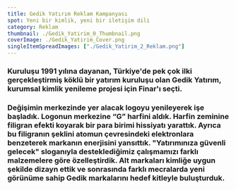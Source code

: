 ```yaml
---
title: Gedik Yatırım Reklam Kampanyası
spot: Yeni bir kimlik, yeni bir iletişim dili
category: Reklam
thumbnail: ./Gedik_Yatirim_0_Thumbnail.png
coverImage: ./Gedik_Yatirim_Cover.png
singleItemSpreadImages: ["./Gedik_Yatirim_2_Reklam.png"]
---
```



### Kuruluşu 1991 yılına dayanan, Türkiye'de pek çok ilki gerçekleştirmiş köklü bir yatırım kuruluşu olan Gedik Yatırım, kurumsal kimlik yenileme projesi için Finar'ı seçti.

### Değişimin merkezinde yer alacak logoyu yenileyerek işe başladık. Logonun merkezine “G” harfini aldık. Harfin zeminine filigran efekti koyarak bir para birimi hissiyatı yarattık. Ayrıca bu filigranın şeklini atomun çevresindeki elektronlara benzeterek markanın enerjisini yansıttık. "Yatırımınıza güvenli gelecek" sloganıyla desteklediğimiz çalışmamızı farklı malzemelere göre özelleştirdik. Alt markaları kimliğe uygun şekilde dizayn ettik ve sonrasında farklı mecralarda yeni görünüme sahip Gedik markalarını hedef kitleyle buluşturduk.

<VimeoVideo id="150997719" title={frontmatter.title} classes="my-0" />
<div class="my-8 columns-2">
	<VimeoVideo id="150998630" title={frontmatter.title} classes="my-0" />
	<VimeoVideo id="150993952" title={frontmatter.title} classes="my-0" />
</div>
